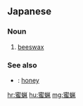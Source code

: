 {{also|蜜蠟}}
==Japanese==
{{ja-kanjitab|みつ|ろう|yomi=o}}

===Noun===
{{ja-noun|みつろう}}

# [[beeswax]]

===See also===
* {{ja-r|蜂蜜|はちみつ}}: [[honey]]

[[hr:蜜蝋]]
[[hu:蜜蝋]]
[[mg:蜜蝋]]